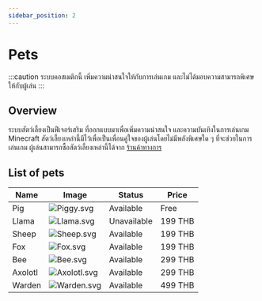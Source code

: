 ```yaml
---
sidebar_position: 2
---
```


# Pets

:::caution
ระบบคอสเมติกนี้ เพิ่มความน่าสนใจให้กับการเล่นเกม และไม่ได้มอบความสามารถพิเศษให้กับผู้เล่น
:::

## Overview
ระบบสัตว์เลี้ยงเป็นฟีเจอร์เสริม ที่ออกแบบมาเพื่อเพิ่มความน่าสนใจ และความบันเทิงในการเล่นเกม Minecraft สัตว์เลี้ยงเหล่านี้มีไว้เพื่อเป็นเพื่อนคู่ใจของผู้เล่นโดยไม่มีพลังพิเศษใด ๆ ที่จะช่วยในการเล่นเกม ผู้เล่นสามารถซื้อสัตว์เลี้ยงเหล่านี้ได้จาก [ร้านค้าทางการ](https://store.lamalia.net/)

## List of pets

| Name    | Image                                                                         | Status      | Price   |
| ------- | ----------------------------------------------------------------------------- | ----------- | ------- |
| Pig     | ![Piggy.svg](/img/doc/quality_of_life/cosmetic&decoration/pets/Piggy.svg)     | Available   | Free    |
| Llama   | ![Llama.svg](/img/doc/quality_of_life/cosmetic&decoration/pets/Llama.svg)     | Unavailable | 199 THB |
| Sheep   | ![Sheep.svg](/img/doc/quality_of_life/cosmetic&decoration/pets/Sheep.svg)     | Available   | 199 THB |
| Fox     | ![Fox.svg](/img/doc/quality_of_life/cosmetic&decoration/pets/Fox.svg)         | Available   | 199 THB |
| Bee     | ![Bee.svg](/img/doc/quality_of_life/cosmetic&decoration/pets/Bee.svg)         | Available   | 299 THB |
| Axolotl | ![Axolotl.svg](/img/doc/quality_of_life/cosmetic&decoration/pets/Axolotl.svg) | Available   | 299 THB |
| Warden  | ![Warden.svg](/img/doc/quality_of_life/cosmetic&decoration/pets/Warden.svg)   | Available   | 499 THB |